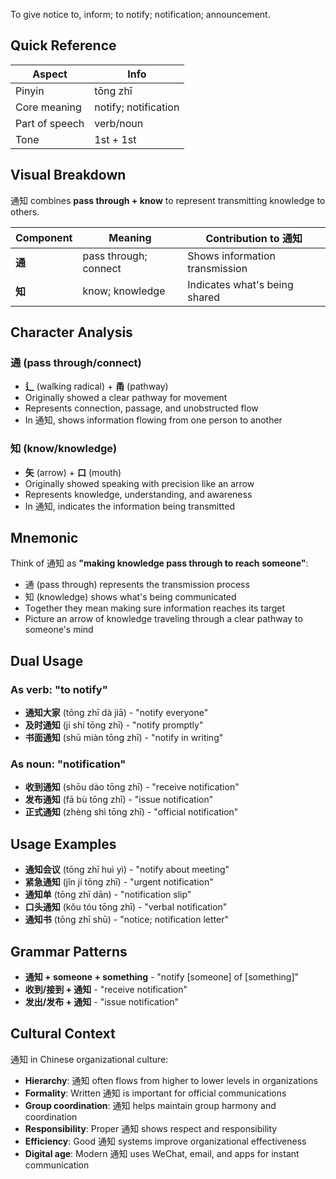 To give notice to, inform; to notify; notification; announcement.

## Quick Reference

| Aspect         | Info                        |
| -------------- | --------------------------- |
| Pinyin         | tōng zhī                    |
| Core meaning   | notify; notification        |
| Part of speech | verb/noun                   |
| Tone           | 1st + 1st                   |

## Visual Breakdown

通知 combines **pass through + know** to represent transmitting knowledge to others.

| Component | Meaning                 | Contribution to 通知           |
| --------- | ----------------------- | ------------------------------ |
| **通**    | pass through; connect   | Shows information transmission |
| **知**    | know; knowledge         | Indicates what's being shared  |

## Character Analysis

### 通 (pass through/connect)

- **辶** (walking radical) + **甬** (pathway)
- Originally showed a clear pathway for movement
- Represents connection, passage, and unobstructed flow
- In 通知, shows information flowing from one person to another

### 知 (know/knowledge)

- **矢** (arrow) + **口** (mouth)
- Originally showed speaking with precision like an arrow
- Represents knowledge, understanding, and awareness
- In 通知, indicates the information being transmitted

## Mnemonic

Think of 通知 as **"making knowledge pass through to reach someone"**:

- 通 (pass through) represents the transmission process
- 知 (knowledge) shows what's being communicated
- Together they mean making sure information reaches its target
- Picture an arrow of knowledge traveling through a clear pathway to someone's mind

## Dual Usage

### As verb: "to notify"

- **通知大家** (tōng zhī dà jiā) - "notify everyone"
- **及时通知** (jí shí tōng zhī) - "notify promptly"
- **书面通知** (shū miàn tōng zhī) - "notify in writing"

### As noun: "notification"

- **收到通知** (shōu dào tōng zhī) - "receive notification"
- **发布通知** (fā bù tōng zhī) - "issue notification"
- **正式通知** (zhèng shì tōng zhī) - "official notification"

## Usage Examples

- **通知会议** (tōng zhī huì yì) - "notify about meeting"
- **紧急通知** (jǐn jí tōng zhī) - "urgent notification"
- **通知单** (tōng zhī dān) - "notification slip"
- **口头通知** (kǒu tóu tōng zhī) - "verbal notification"
- **通知书** (tōng zhī shū) - "notice; notification letter"

## Grammar Patterns

- **通知 + someone + something** - "notify [someone] of [something]"
- **收到/接到 + 通知** - "receive notification"
- **发出/发布 + 通知** - "issue notification"

## Cultural Context

通知 in Chinese organizational culture:

- **Hierarchy**: 通知 often flows from higher to lower levels in organizations
- **Formality**: Written 通知 is important for official communications
- **Group coordination**: 通知 helps maintain group harmony and coordination
- **Responsibility**: Proper 通知 shows respect and responsibility
- **Efficiency**: Good 通知 systems improve organizational effectiveness
- **Digital age**: Modern 通知 uses WeChat, email, and apps for instant communication
